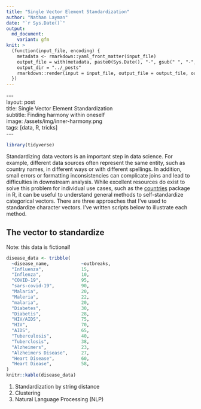 ```yaml
---
title: "Single Vector Element Standardization"
author: "Nathan Layman"
date: "`r Sys.Date()`"
output:
  md_document:
    variant: gfm
knit: >
  (function(input_file, encoding) {
    metadata <- rmarkdown::yaml_front_matter(input_file)
    output_file = with(metadata, paste0(Sys.Date(), "-", gsub(" ", "-", title), ".md"))
    output_dir = "../_posts"
    rmarkdown::render(input = input_file, output_file = output_file, output_dir = output_dir)
  })
---
```


`---`{=html} \
`layout: post `{=html} \
`title: Single Vector Element Standardization`{=html} \
`subtitle: Finding harmony within oneself`{=html} \
`image: /assets/img/inner-harmony.png`{=html} \
`tags: [data, R, tricks]`{=html} \
`---`{=html} \


```r
library(tidyverse)
```

Standardizing data vectors is an important step in data science. For example, different data sources often represent the same entity, such as country names, in different ways or with different spellings. In addition, small errors or formatting inconsistencies can complicate joins and lead to difficulties in downstream analysis. While excellent resources do exist to solve this problem for individual use cases, such as the [countries](https://github.com/fbellelli/countries) package in R, it can be useful to understand general methods to self-standardize categorical vectors. There are three approaches that I've used to standardize character vectors. I've written scripts below to illustrate each method.

## The vector to standardize
Note: this data is fictional!
```r
disease_data <- tribble(
  ~disease_name,            ~outbreaks,
  "Influenza",              15,
  "Inflenza",               10,
  "COVID-19",               95,
  "sars-covid-19",          90,
  "Malaria",                20,
  "Maleria",                22,
  "malaria",                20,
  "Diabetes",               30,
  "Diabetis",               28,
  "HIV/AIDS",               75,
  "HIV",                    70,
  "AIDS",                   65,
  "Tuberculosis",           40,
  "Tuberclosis",            38,
  "Alzheimers",             23,
  "Alzheimers Disease",     27,
  "Heart Disease",          60,
  "Heart Diease",           58,
)
knitr::kable(disease_data)
```

1. Standardization by string distance
2. Clustering
3. Natural Language Processing (NLP)

